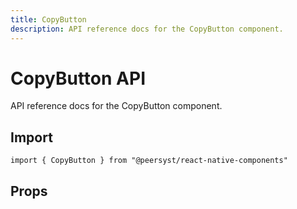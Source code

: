 ```yaml
---
title: CopyButton
description: API reference docs for the CopyButton component.
---
```



# CopyButton API

API reference docs for the CopyButton component.

## Import

```tsx
import { CopyButton } from "@peersyst/react-native-components"
```

## Props

<Props component="CopyButton" />